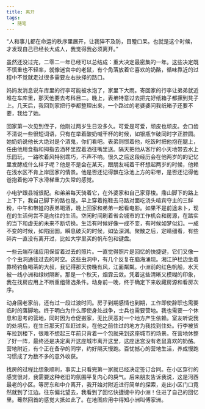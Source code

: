 ```yaml
---
title: 离开
tags:
  - 随笔
---
```


“人和事儿都在命运的秩序里展开，让我猝不及防，目瞪口呆。也就是这个时候，才发现自己已经长大成人，我觉得我必须离开。”

虽然还没过完，二零二一年已经可以总结成：重大决定最密集的一年。这些决定既不慎重也不轻率，就像迷宫中的老鼠，有个角落放着它喜欢的奶酪，循味靠近的过程中不觉就走过很多需要左右抉择的路口。

妈妈发消息说车库里的行李可能被水泡了，家里下大雨。寄回家的行李让弟弟就近堆在车库里，那天他要去考科目二。晚上，表弟特意过去把完好纸箱子都摞到凳子上。几天后，我回到家把行李都整理出来，一个路过的老婆婆问我纸箱子还要不要，我给了她。

回家第一次见到侄子，他刚过两岁生日没多久。可爱是可爱，顽皮也顽皮。会口齿不清说一些很短词语，只有在举着酸奶喊干杯的时候，如银瓶乍破同时字正腔圆。她奶奶说他长大绝对是个酒鬼，你们看吧。表弟则惯着他，吃饭时把他抱在腿上，任由他用食指和拇指去酒杯里捏着酒往嘴里送。隔天把他从客厅的小天地带去水上乐园玩，一路吹着风特别乖巧，不声不响。很久之后这段经历会在他两岁的的记忆里发酵成什么样子呢？他是不是会在某天，跟朋友喊着干杯想起两岁的时候，他赖在浅水区不肯上岸回家的情景。他是否还记得飘在泳池上方的彩带，是否还记得他爸抱着他冲下水滑梯重力失常的感觉。

小电驴跟县城很配。和弟弟每天骑着它，在外婆家和自己家穿梭。鼎山脚下的路上上下下，我自己脚下的路也是。早上穿着拖鞋去马路对面吃浇头喧宾夺主的三鲜粉，中午和带娃的表弟喝酒，晚上回家和弟弟一起看电影。如果不是前途未卜，现在的生活何尝不是向往的生活。空闲时间刷着省会城市的工作机会和房源，在踏实的当下和虚无的未来不断切换。生活有时候好像一成不变，有时候如梦似幻。一成不变的时候，如陷囹圄。瞬息破灭的时候，如坠深渊。聚散之后，定睛细看，有些碎片一直没有离开过，比如大学里买的帆布包和键盘。

一些云端存储应用保留着过去的照片。一直觉得照片是回忆的快捷键，它们又像一个个虫洞通往过去的时空。这些虫洞中，有几个反复在脑海涌现。湘江护栏边坐着靠椅钓鱼喝茶的大叔，我记得那天傍晚有风，江面粼粼。小洲前的红色帆船，水天被一线小洲和绿树隔断。那是一个秋天，烟霏云敛。凭着这些清晰又模糊的印象，我在找房应用上不断重组筛选条件。动身前一晚，终于确定下来收藏房源和看房次序。

动身回老家前，还有过一段过渡时间。房子到期感情也到期，工作即使辞职也需要临时的落脚地。终于明白为什么即使身处战争，士兵也需要营地。我也需要一个休息和思考的营地，同时因为仓促搬家，无比厌恶对一个地方产生依赖。室友听说我的处境后，在生日那天打车赶过来，在他之前住过的地方为我找到住处。行李被货车拉到楼下，很难不想起三年前只背着一个包就来到这座城市的场景。在营地休整了好一阵，最终还是决定离开这座城市离开这里，这座迷宫没有老鼠喜欢的奶酪。营地附近，有个正在备孕的同学，约好隔天慢跑。百忧撼心的营地生活，养成慢跑习惯成了为数不多的意外收获。

找房的过程比想象顺利，事实上只看完第一家就已经决定签订合同。在小区穿行的感觉很对，我需要这种老旧的氛围平复内心的戾气。后来朋友告诉我说，这是河西最老的小区。等房东和中介离开，我开始对附近进行简单的探索，走出小区门口竟然就到了江边。往东偏北望去，我看到了回忆快捷键中的小洲！住进了自己的回忆里。蓦然回首的感觉大抵如此了。在地图应用中得知小洲叫傅家洲。
